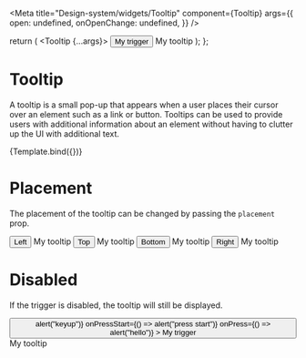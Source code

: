 

<Meta
  title="Design-system/widgets/Tooltip"
  component={Tooltip}
  args={{
    open: undefined,
    onOpenChange: undefined,
  }}
/>

  return (
    <Tooltip {...args}>
      <TooltipTrigger>
        <Button>My trigger</Button>
      </TooltipTrigger>
      <TooltipContent>My tooltip</TooltipContent>
    </Tooltip>
  );
};

# Tooltip

A tooltip is a small pop-up that appears when a user places their cursor over an element such as a link or button. Tooltips can be used to provide users with additional information about an element without having to clutter up the UI with additional text.

<Canvas>
  <Story name="Tooltip">{Template.bind({})}</Story>
</Canvas>

<ArgsTable story="Tooltip" of={Tooltip} />

# Placement

The placement of the tooltip can be changed by passing the `placement` prop.

<Canvas>
  <Story name="Tooltip placement">
    <ButtonGroup>
      <Tooltip placement="left">
        <TooltipTrigger>
          <Button variant="outlined">Left</Button>
        </TooltipTrigger>
        <TooltipContent>My tooltip</TooltipContent>
      </Tooltip>
      <Tooltip placement="top">
        <TooltipTrigger>
          <Button variant="outlined">Top</Button>
        </TooltipTrigger>
        <TooltipContent>My tooltip</TooltipContent>
      </Tooltip>
      <Tooltip placement="bottom">
        <TooltipTrigger>
          <Button variant="outlined">Bottom</Button>
        </TooltipTrigger>
        <TooltipContent>My tooltip</TooltipContent>
      </Tooltip>
      <Tooltip placement="right">
        <TooltipTrigger>
          <Button variant="outlined">Right</Button>
        </TooltipTrigger>
        <TooltipContent>My tooltip</TooltipContent>
      </Tooltip>
    </ButtonGroup>
  </Story>
</Canvas>

# Disabled

If the trigger is disabled, the tooltip will still be displayed.

<Canvas>
  <Story name="Tooltip disabled">
    <Tooltip>
      <TooltipTrigger>
        <Button
          isDisabled
          onKeyUp={() => alert("keyup")}
          onPressStart={() => alert("press start")}
          onPress={() => alert("hello")}
        >
          My trigger
        </Button>
      </TooltipTrigger>
      <TooltipContent>My tooltip</TooltipContent>
    </Tooltip>
  </Story>
</Canvas>
